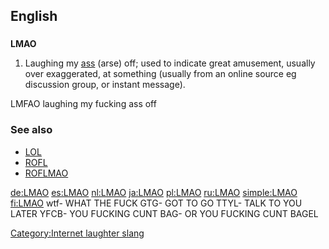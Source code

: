 ==English==

==={{initialism}}===
'''LMAO'''

# {{context|internet slang}} Laughing my [[ass]] (arse) off; used to indicate great amusement, usually over exaggerated, at something (usually from an online source eg discussion group, or instant message).

LMFAO  laughing my fucking ass off{{comparative of|}}

===See also===
*[[LOL]]
*[[ROFL]]
*[[ROFLMAO]]

[[Category:Internet laughter slang]]

[[de:LMAO]]
[[es:LMAO]]
[[nl:LMAO]]
[[ja:LMAO]]
[[pl:LMAO]]
[[ru:LMAO]]
[[simple:LMAO]]
[[fi:LMAO]]
wtf- WHAT THE FUCK
GTG- GOT TO GO
TTYL- TALK TO YOU LATER
YFCB- YOU FUCKING CUNT BAG- OR YOU FUCKING CUNT BAGEL